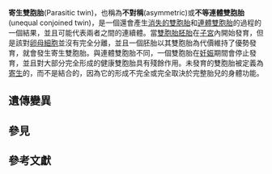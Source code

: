 {{translating|[[:en:Parasitic_twin|:en:Parasitic twin]]||tpercent=|time=2020-11-20UTC14:03:54}}

{{Request translation|en|}}

{{Infobox medical condition (new)
| name            = <!--{{PAGENAME}} by default-->
| synonym         = 
| image           = JohannSchenk-Twins.jpg
| image_size      = 200px
| alt             = 
| caption         = 一個有寄生雙胞胎的男人的插圖，以及兩種不同形態的[[連體雙胞胎|連體雙胞胎]]的插圖
| pronounce       = 
| specialty       = <!-- from Wikidata, can be overwritten -->
| symptoms        =
| complications   =
| onset           =
| duration        =
| types           = 
| causes          =
| risks           =
| diagnosis       =
| differential    =
| prevention      =
| treatment       =
| medication      =
| prognosis       =
| frequency       =
| deaths          =
}}

'''寄生雙胞胎'''(Parasitic twin)，也稱為'''不對稱'''(asymmetric)或'''不等連體雙胞胎'''(unequal conjoined twin)，是一個還會產生[[消失的雙胞胎|消失的雙胞胎]]和[[連體雙胞胎|連體雙胞胎]]的過程的一個結果，並且可能代表兩者之間的連續體。當[[雙胞胎|雙胞胎]][[胚胎|胚胎]]在[[子宮|子宮]]內開始發育，但是該對[[卵母細胞|卵母細胞]]並沒有完全分離，並且一個胚胎以其雙胞胎為代價維持了優勢發育，就會發生寄生雙胞胎。與連體雙胞胎不同，一個雙胞胎在[[妊娠|妊娠]]期間會停止發育，並且對大部分完全形成的健康雙胞胎具有殘餘作用。未發育的雙胞胎被定義為[[寄生|寄生]]的，而不是結合的，因為它的形成不完全或完全取決於完整胎兒的身體功能。

==遺傳變異==

==參見==

==參考文獻==
{{reflist}}
